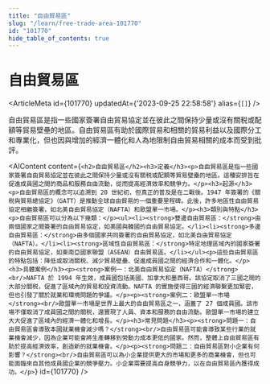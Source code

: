 ```yaml
---
title: "自由貿易區"
slug: "/learn/free-trade-area-101770"
id: "101770"
hide_table_of_contents: true
---
```



# 自由貿易區

<ArticleMeta id={101770} updatedAt={'2023-09-25 22:58:58'} alias={`[]`} />
<div className='border-solid border-b border-t-0 my-4 border-[var(--ifm-color-gray-300)]' />

自由貿易區是指一些國家簽署自由貿易協定並在彼此之間保持少量或沒有關税或配額等貿易壁壘的地區。自由貿易區有助於國際貿易和相關的貿易利益以及國際分工和專業化，但也因與增加的經濟一體化和人為地限制自由貿易相關的成本而受到批評。

<AIContent content={`<h2>自由貿易區</h2><h3>定義</h3><p>自由貿易區是指一些國家簽署自由貿易協定並在彼此之間保持少量或沒有關税或配額等貿易壁壘的地區。這種安排旨在促進成員國之間的商品和服務自由流動，從而提高經濟效率和競爭力。</p><h3>起源</h3><p>自由貿易區的概念可以追溯到 20 世紀初，但真正的普及是在二戰後。1947 年簽署的《關税與貿易總協定》（GATT）是推動全球自由貿易的一個重要里程碑。此後，許多地區性自由貿易協定相繼簽署，如北美自由貿易協定（NAFTA）和歐盟單一市場。</p><h3>類別與特點</h3><p>自由貿易區可以分為以下幾類：</p><ul><li><strong>雙邊自由貿易區：</strong>由兩個國家之間簽署的自由貿易協定，如美國與韓國的自由貿易協定。</li><li><strong>多邊自由貿易區：</strong>由多個國家共同簽署的自由貿易協定，如北美自由貿易協定（NAFTA）。</li><li><strong>區域性自由貿易區：</strong>特定地理區域內的國家簽署的自由貿易協定，如東南亞國家聯盟（ASEAN）自由貿易區。</li></ul><p>這些自由貿易區的特點包括：降低或取消關税、減少貿易壁壘、促進成員國之間的經濟合作和一體化。</p><h3>具體案例</h3><p><strong>案例一：北美自由貿易協定（NAFTA）</strong><br/>NAFTA 於 1994 年生效，成員國包括美國、加拿大和墨西哥。該協定取消了三國之間的大部分關税，促進了區域內的貿易和投資流動。NAFTA 的實施使得三國的經濟聯繫更加緊密，但也引發了關於就業和環境問題的爭議。</p><p><strong>案例二：歐盟單一市場</strong><br/>歐盟單一市場是世界上最大的自由貿易區之一，涵蓋了 27 個成員國。該市場不僅取消了成員國之間的關税，還實現了人員、資本和服務的自由流動。歐盟單一市場的建立大大促進了區域內的經濟一體化和增長。</p><h3>常見問題</h3><p><strong>問題一：自由貿易區會導致本國就業機會減少嗎？</strong><br/>自由貿易區可能會導致某些行業的就業機會減少，因為企業可能會將生產轉移到勞動力成本更低的國家。然而，整體上自由貿易區有助於提高經濟效率，創造新的就業機會。</p><p><strong>問題二：自由貿易區對小企業有何影響？</strong><br/>自由貿易區可以為小企業提供更大的市場和更多的商業機會，但也可能面臨來自其他成員國企業的競爭壓力。小企業需要提高自身競爭力，以在自由貿易區內獲得成功。</p>`} id={101770} />
